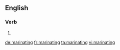 ==English==

===Verb===
{{head|en|present participle}}

# {{present participle of|marinate|lang=en|nocat=1}}

[[de:marinating]]
[[fr:marinating]]
[[ta:marinating]]
[[vi:marinating]]
